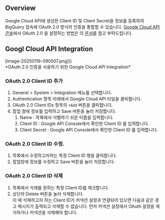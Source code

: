 ## Overview
Google Cloud API에 생성한 Client ID 및 Client Secret을 정보를 등록하여 BigQuery 접속에 OAuth 2.0 방식의 인증을 통합할 수 있습니다. [Google Cloud API 콘솔](https://console.cloud.google.com/apis/credentials)에서 OAuth 2.0 을 설정하는 방법은 이 [문서](https://support.google.com/cloud/answer/6158849?hl=en)를 참고 부탁드립니다.

## Googl Cloud API Integration
<p align="center">
<div>[image-20250116-090507.png]()</div>
*OAuth 2.0 인증을 사용하기 위한 Google Cloud API Integration*
</p>

### OAuth 2.0 Client ID 추가
1. General &gt; System &gt; Integration 메뉴를 선택합니다.
2. Authentication 항목 아래에서 Google Cloud API 타일을 클릭합니다.
3. OAuth 2.0 Client IDs 항목의 `+Add` 버튼을 클릭합니다.<br/>
4. 팝업 창에 정보를 입력하고 Save 버튼을 눌러 저장합니다.<br/>
    1. Name : 목록에서 식별하기 쉬운 이름을 입력합니다.
    2. Client ID : Google API Console에서 확인한 Client ID 를 입력합니다.
    3. Client Secret : Google API Console에서 확인한 Client ID 를 입력합니다.

### OAuth 2.0 Client ID 수정.
1. 목록에서 수정하고자하는 특정 Client ID 행을 클릭합니다.
2. 팝업창에 정보를 수정하고 Save 버튼을 눌러 저장합니다.

### OAuth 2.0 Client ID 삭제
1. 목록에서 삭제를 원하는 특정 Client ID를 체크합니다.<br/>
2. 상단의 Delete 버튼을 눌러 삭제합니다. <br/>이 때 삭제하고자 하는 Client ID가 커넥션 설정과 연결되어 있으면 다음과 같은 경고 메시지가 출력되고 삭제할 수 없습니다. 먼저 커넥션 설정에서 OAuth 설정을 제거하거나 커넥션을 삭제해야 합니다.<br/>
